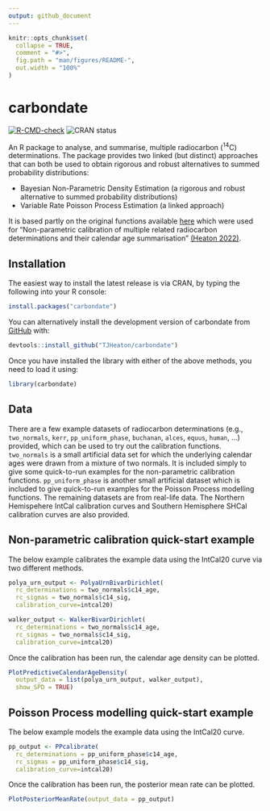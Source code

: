 ```yaml
---
output: github_document
---
```


<!-- README.md is generated from README.Rmd. Please edit that file -->

```r
knitr::opts_chunk$set(
  collapse = TRUE,
  comment = "#>",
  fig.path = "man/figures/README-",
  out.width = "100%"
)
```

# carbondate

<!-- badges: start -->
[![R-CMD-check](https://github.com/TJHeaton/carbondate/actions/workflows/R-CMD-check.yaml/badge.svg)](https://github.com/TJHeaton/carbondate/actions/workflows/R-CMD-check.yaml)
![CRAN status](https://www.r-pkg.org/badges/version/carbondate)

<!-- TODO issue #34: replace the CRAN badge above with this linked one once it is available on CRAN
[![CRAN status](https://www.r-pkg.org/badges/version/carbondate)](https://CRAN.R-project.org/package=carbondate)
-->
<!-- badges: end -->

An R package to analyse, and summarise, multiple radiocarbon (^14^C) determinations. The package provides two linked (but distinct) approaches that can both be used to obtain rigorous and robust alternatives to summed probability distributions:

- Bayesian Non-Parametric Density Estimation (a rigorous and robust alternative to summed probability distributions)
- Variable Rate Poisson Process Estimation (a linked approach)

It is based partly on the
original functions available 
[here](https://github.com/TJHeaton/NonparametricCalibration) which were used for 
"Non-parametric calibration of multiple related radiocarbon determinations and 
their calendar age summarisation" [(Heaton 2022)](https://academic.oup.com/jrsssc/article/71/5/1918/7073284).

## Installation

The easiest way to install the latest release is via CRAN, by typing the following into your R console:
``` r
install.packages("carbondate")
```

You can alternatively install the development version of carbondate from
[GitHub](https://github.com/) with:

``` r
devtools::install_github("TJHeaton/carbondate")
```
Once you have installed the library with either of the above methods, you need to load it using:

```r
library(carbondate)
```

## Data

There are a few example datasets of radiocarbon determinations (e.g., `two_normals`, `kerr`, `pp_uniform_phase`, `buchanan`, `alces`, `equus`, `human`, ...) provided,
which can be used to try out the calibration functions. `two_normals` is a small artificial data set for which the underlying calendar ages were drawn from a mixture
of two normals. It is included simply to give some quick-to-run examples for the non-parametric calibration functions.
`pp_uniform_phase` is another small artificial dataset which is included to give quick-to-run examples for the Poisson Process modelling functions.
The remaining datasets are from real-life data. The Northern Hemispehere IntCal calibration curves and Southern Hemisphere SHCal calibration curves are also provided.

## Non-parametric calibration quick-start example

The below example calibrates the example data using the IntCal20 curve via two different methods.

```r
polya_urn_output <- PolyaUrnBivarDirichlet(
  rc_determinations = two_normals$c14_age,
  rc_sigmas = two_normals$c14_sig,
  calibration_curve=intcal20)

walker_output <- WalkerBivarDirichlet(
  rc_determinations = two_normals$c14_age,
  rc_sigmas = two_normals$c14_sig,
  calibration_curve=intcal20)
```

Once the calibration has been run, the calendar age density can be plotted. 

```r
PlotPredictiveCalendarAgeDensity(
  output_data = list(polya_urn_output, walker_output),
  show_SPD = TRUE)
```

## Poisson Process modelling quick-start example

The below example models the example data using the IntCal20 curve.

```r
pp_output <- PPcalibrate(
  rc_determinations = pp_uniform_phase$c14_age,
  rc_sigmas = pp_uniform_phase$c14_sig,
  calibration_curve=intcal20)
```

Once the calibration has been run, the posterior mean rate can be plotted.

```r
PlotPosteriorMeanRate(output_data = pp_output)
```

